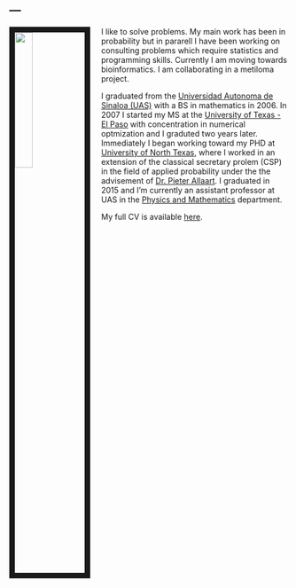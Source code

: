 ---
---

<link rel="stylesheet" href="styles.css" type="text/css">

<img src="foto.jpg" style="width:25%; border:10px solid; margin-right: 20px" align="left">

I like to solve problems. My main work has been in probability but in pararell I have been working on consulting problems which require statistics and programming skills. Currently I am moving towards bioinformatics. I am collaborating in a metiloma project. 

I graduated from the [Universidad Autonoma de Sinaloa (UAS)](http://http://fcfm.uas.edu.mx/portal/) with a BS in mathematics in 2006. In 2007 I started my MS at the [University of Texas - El Paso](https://www.utep.edu/science/math/) with concentration in numerical optmization and I graduted two years later. Immediately I began working toward my PHD at [University of North Texas](https://www.math.unt.edu), where I worked in an extension of the classical secretary prolem (CSP) in the field of applied probability under the the advisement of [Dr. Pieter Allaart](http://math.unt.edu/people/pieter-allaart). I graduated in 2015 and I'm currently an assistant professor at UAS in the [Physics and Mathematics](http://fcfm.uas.edu.mx/portal/) department.


My full CV is available [here](CV.pdf).